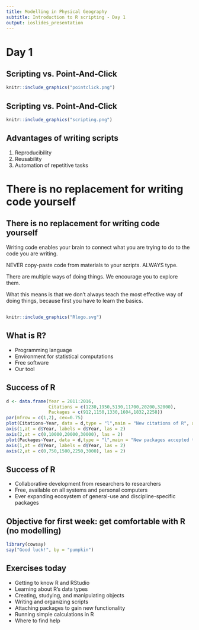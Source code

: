 ```yaml
---
title: Modelling in Physical Geography
subtitle: Introduction to R scripting - Day 1
output: ioslides_presentation
---
```


# Day 1

## Scripting vs. Point-And-Click
```r
knitr::include_graphics("pointclick.png")
```

## Scripting vs. Point-And-Click
```r
knitr::include_graphics("scripting.png")
```

## Advantages of writing scripts
1. Reproducibility
2. Reusability
3. Automation of repetitive tasks

# There is no replacement for writing code yourself

## There is no replacement for writing code yourself
Writing code enables your brain to connect what you are trying to do to the code you are writing.

NEVER copy-paste code from materials to your scripts. ALWAYS type.

There are multiple ways of doing things. We encourage you to explore them.

<div class="notes">
What this means is that we don't always teach the most effective way of doing things, because first you have to learn the basics. 
</div>


##
```r
knitr::include_graphics("Rlogo.svg")
```

##  What is R?
- Programming language
- Environment for statistical computations
- Free software
- Our tool

## Success of R
```r
d <- data.frame(Year = 2011:2016,
                Citations = c(1230,1950,5130,11700,20200,32000),
                Packages = c(912,1150,1330,1604,1832,2258))
par(mfrow = c(1,2), cex=0.75)
plot(Citations~Year, data = d,type = "l",main = "New citations of R", axes = FALSE, xlab = "", ylim = c(0,30000),ylab = "")
axis(1,at = d$Year, labels = d$Year, las = 2)
axis(2,at = c(0,10000,20000,30000), las = 2)
plot(Packages~Year, data = d,type = "l",main = "New packages accepted to CRAN", axes = FALSE, ylim = c(0,3000), xlab = "", ylab = "")
axis(1,at = d$Year, labels = d$Year, las = 2)
axis(2,at = c(0,750,1500,2250,3000), las = 2)
```

## Success of R
- Collaborative development from researchers to researchers
- Free, available on all systems and personal computers
- Ever expanding ecosystem of general-use and discipline-specific packages

## Objective for first week: get comfortable with R (no modelling) {.smaller}
```r
library(cowsay)
say("Good luck!", by = "pumpkin")
```

## Exercises today
- Getting to know R and RStudio
- Learning about R's data types
- Creating, studying, and manipulating objects
- Writing and organizing scripts
- Attaching packages to gain new functionality
- Running simple calculations in R
- Where to find help
